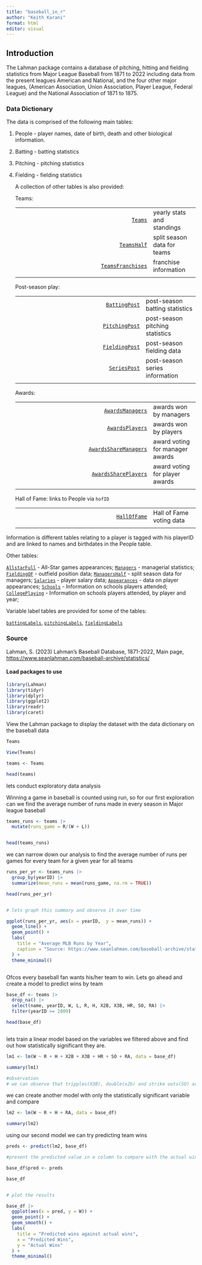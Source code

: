```yaml
---
title: "baseball_in_r"
author: "Keith Karani"
format: html
editor: visual
---
```


## Introduction

The Lahman package contains a database of pitching, hitting and fielding statistics from Major League Baseball from 1871 to 2022 including data from the present leagues American and National, and the four other major leagues, (American Association, Union Association, Player League, Federal League) and the National Association of 1871 to 1875.

### Data Dictionary

The data is comprised of the following main tables:

1.  People - player names, date of birth, death and other biological information.

2.  Batting - batting statistics

3.  Pitching - pitching statistics

4.  Fielding - fielding statistics

    A collection of other tables is also provided:

    Teams:

    |                                                                                      |                             |
    |-------------------------------------------------------------------------------------:|:----------------------------|
    |                     [`Teams`](http://127.0.0.1:30963/help/library/Lahman/help/Teams) | yearly stats and standings  |
    |             [`TeamsHalf`](http://127.0.0.1:30963/help/library/Lahman/help/TeamsHalf) | split season data for teams |
    | [`TeamsFranchises`](http://127.0.0.1:30963/help/library/Lahman/help/TeamsFranchises) | franchise information       |
    |                                                                                      |                             |

    Post-season play:

    |                                                                                |                                 |
    |-------------------------------------------------------------------------------:|:--------------------------------|
    |   [`BattingPost`](http://127.0.0.1:30963/help/library/Lahman/help/BattingPost) | post-season batting statistics  |
    | [`PitchingPost`](http://127.0.0.1:30963/help/library/Lahman/help/PitchingPost) | post-season pitching statistics |
    | [`FieldingPost`](http://127.0.0.1:30963/help/library/Lahman/help/FieldingPost) | post-season fielding data       |
    |     [`SeriesPost`](http://127.0.0.1:30963/help/library/Lahman/help/SeriesPost) | post-season series information  |
    |                                                                                |                                 |

    Awards:

    |                                                                                              |                                 |
    |---------------------------------------------------------------------------------------------:|:--------------------------------|
    |           [`AwardsManagers`](http://127.0.0.1:30963/help/library/Lahman/help/AwardsManagers) | awards won by managers          |
    |             [`AwardsPlayers`](http://127.0.0.1:30963/help/library/Lahman/help/AwardsPlayers) | awards won by players           |
    | [`AwardsShareManagers`](http://127.0.0.1:30963/help/library/Lahman/help/AwardsShareManagers) | award voting for manager awards |
    |   [`AwardsSharePlayers`](http://127.0.0.1:30963/help/library/Lahman/help/AwardsSharePlayers) | award voting for player awards  |
    |                                                                                              |                                 |

    Hall of Fame: links to People via `hofID`

    |                                                                            |                          |
    |---------------------------------------------------------------------------:|:-------------------------|
    | [`HallOfFame`](http://127.0.0.1:30963/help/library/Lahman/help/HallOfFame) | Hall of Fame voting data |
    |                                                                            |                          |

Information is different tables relating to a player is tagged with his playerID and are linked to names and birthdates in the People table.

Other tables:

[`AllstarFull`](http://127.0.0.1:30963/help/library/Lahman/help/AllstarFull) - All-Star games appearances; [`Managers`](http://127.0.0.1:30963/help/library/Lahman/help/Managers) - managerial statistics; [`FieldingOF`](http://127.0.0.1:30963/help/library/Lahman/help/FieldingOF) - outfield position data; [`ManagersHalf`](http://127.0.0.1:30963/help/library/Lahman/help/ManagersHalf) - split season data for managers; [`Salaries`](http://127.0.0.1:30963/help/library/Lahman/help/Salaries) - player salary data; [`Appearances`](http://127.0.0.1:30963/help/library/Lahman/help/Appearances) - data on player appearances; [`Schools`](http://127.0.0.1:30963/help/library/Lahman/help/Schools) - Information on schools players attended; [`CollegePlaying`](http://127.0.0.1:30963/help/library/Lahman/help/CollegePlaying) - Information on schools players attended, by player and year;

Variable label tables are provided for some of the tables:

[`battingLabels`](http://127.0.0.1:30963/help/library/Lahman/help/battingLabels), [`pitchingLabels`](http://127.0.0.1:30963/help/library/Lahman/help/pitchingLabels), [`fieldingLabels`](http://127.0.0.1:30963/help/library/Lahman/help/fieldingLabels)

::: {.callout-note appearance="simple"}
### Source

Lahman, S. (2023) Lahman's Baseball Database, 1871-2022, Main page, <https://www.seanlahman.com/baseball-archive/statistics/>
:::

#### Load packages to use

```r
library(Lahman)
library(tidyr)
library(dplyr)
library(ggplot2)
library(readr)
library(caret)
```

View the Lahman package to display the dataset with the data dictionary on the baseball data

```r

Teams

View(Teams)

teams <- Teams

head(teams)
```

lets conduct exploratory data analysis

Winning a game in baseball is counted using run, so for our first exploration can we find the average number of runs made in every season in Major league baseball

```r

teams_runs <- teams |> 
  mutate(runs_game = R/(W + L))


head(teams_runs)

```

we can narrow down our analysis to find the average number of runs per games for every team for a given year for all teams

```r

runs_per_yr <- teams_runs |> 
  group_by(yearID) |> 
  summarize(mean_runs = mean(runs_game, na.rm = TRUE))

head(runs_per_yr)


# lets graph this summary and observe it over time

ggplot(runs_per_yr, aes(x = yearID,  y = mean_runs)) +
  geom_line() +
  geom_point() +
  labs(
    title = "Average MLB Runs by Year",
    caption = "Source: https://www.seanlahman.com/baseball-archive/statistics/"
  ) +
  theme_minimal()



```

Ofcos every baseball fan wants his/her team to win. Lets go ahead and create a model to predict wins by team

```r

base_df <- teams |> 
  drop_na() |> 
  select(name, yearID, W, L, R, H, X2B, X3B, HR, SO, RA) |> 
  filter(yearID >= 2009)

head(base_df)



```

lets train a linear model based on the variables we filtered above and find out how statistically significant they are.

```r

lm1 <- lm(W ~ R + H + X2B + X3B + HR + SO + RA, data = base_df)

summary(lm1)

#observation
# we can observe that tripples(X3B), double(x2b) and strike outs(SO) are not statically significant 
```

we can create another model with only the statistically significant variable and compare

```r


lm2 <- lm(W ~ R + H + RA, data = base_df)

summary(lm2)

```

using our second model we can try predicting team wins

```r

preds <- predict(lm2, base_df)

#present the predicted value in a column to compare with the actual win value

base_df$pred <- preds 

base_df


# plot the results

base_df |> 
  ggplot(aes(x = pred, y = W)) +
  geom_point() +
  geom_smooth() +
  labs(
    title = "Predicted wins against actual wins",
    x = "Predicted Wins",
    y = "Actual Wins"
  ) +
  theme_minimal()

```

